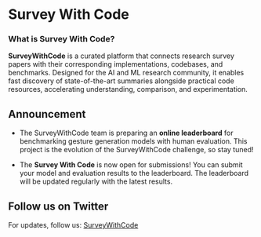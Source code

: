 
# Survey With Code

### What is Survey With Code?

**SurveyWithCode** is a curated platform that connects research survey papers with their corresponding implementations, codebases, and benchmarks. Designed for the AI and ML research community, it enables fast discovery of state-of-the-art summaries alongside practical code resources, accelerating understanding, comparison, and experimentation.

## Announcement

- The SurveyWithCode team is preparing an **online leaderboard** for benchmarking gesture generation models with human evaluation. This project is the evolution of the SurveyWithCode challenge, so stay tuned!

- The **Survey With Code** is now open for submissions! You can submit your model and evaluation results to the leaderboard. The leaderboard will be updated regularly with the latest results.


## Follow us on Twitter

For updates, follow us: [SurveyWithCode](https://twitter.com/surveywithcode)
